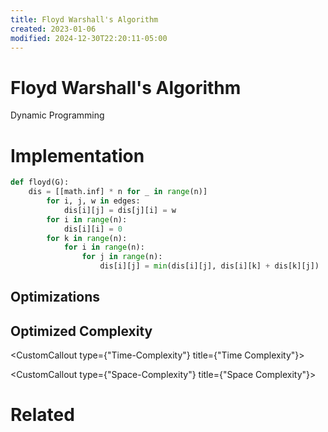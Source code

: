```yaml
---
title: Floyd Warshall's Algorithm
created: 2023-01-06
modified: 2024-12-30T22:20:11-05:00
---
```

# Floyd Warshall's Algorithm

Dynamic Programming

# Implementation

```python
def floyd(G):
    dis = [[math.inf] * n for _ in range(n)]
        for i, j, w in edges:
            dis[i][j] = dis[j][i] = w
        for i in range(n):
            dis[i][i] = 0
        for k in range(n):
            for i in range(n):
                for j in range(n):
                    dis[i][j] = min(dis[i][j], dis[i][k] + dis[k][j])

```

## Optimizations

## Optimized Complexity

<CustomCallout type={"Time-Complexity"} title={"Time Complexity"}></CustomCallout>

<CustomCallout type={"Space-Complexity"} title={"Space Complexity"}></CustomCallout>

# Related
